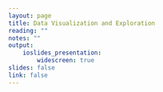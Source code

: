```yaml
---
layout: page
title: Data Visualization and Exploration
reading: ""
notes: ""
output: 
    ioslides_presentation:
        widescreen: true
slides: false
link: false
---
```


